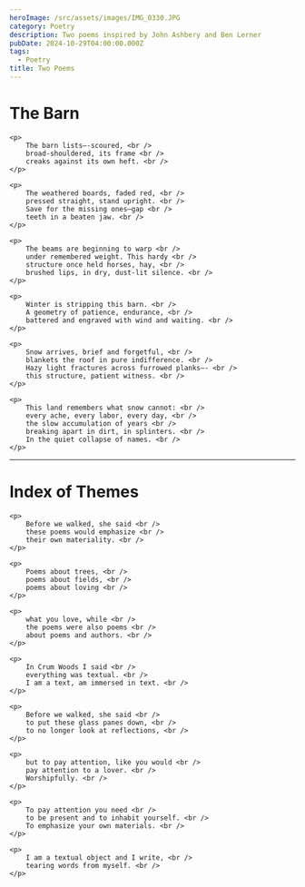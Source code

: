 ```yaml
---
heroImage: /src/assets/images/IMG_0330.JPG
category: Poetry
description: Two poems inspired by John Ashbery and Ben Lerner
pubDate: 2024-10-29T04:00:00.000Z
tags:
  - Poetry
title: Two Poems
---
```


# The Barn

    <p>
        The barn lists—-scoured, <br />
        broad-shouldered, its frame <br />
        creaks against its own heft. <br />
    </p>

    <p>
        The weathered boards, faded red, <br />
        pressed straight, stand upright. <br />
        Save for the missing ones—gap <br />
        teeth in a beaten jaw. <br />
    </p>

    <p>
        The beams are beginning to warp <br />
        under remembered weight. This hardy <br />
        structure once held horses, hay, <br />
        brushed lips, in dry, dust-lit silence. <br />
    </p>

    <p>
        Winter is stripping this barn. <br />
        A geometry of patience, endurance, <br />
        battered and engraved with wind and waiting. <br />
    </p>

    <p>
        Snow arrives, brief and forgetful, <br />
        blankets the roof in pure indifference. <br />
        Hazy light fractures across furrowed planks—- <br />
        this structure, patient witness. <br />
    </p>

    <p>
        This land remembers what snow cannot: <br />
        every ache, every labor, every day, <br />
        the slow accumulation of years <br />
        breaking apart in dirt, in splinters. <br />
        In the quiet collapse of names. <br />
    </p>

---

# Index of Themes

    <p>
        Before we walked, she said <br />
        these poems would emphasize <br />
        their own materiality. <br />
    </p>

    <p>
        Poems about trees, <br />
        poems about fields, <br />
        poems about loving <br />
    </p>

    <p>
        what you love, while <br />
        the poems were also poems <br />
        about poems and authors. <br />
    </p>

    <p>
        In Crum Woods I said <br />
        everything was textual. <br />
        I am a text, am immersed in text. <br />
    </p>

    <p>
        Before we walked, she said <br />
        to put these glass panes down, <br />
        to no longer look at reflections, <br />
    </p>

    <p>
        but to pay attention, like you would <br />
        pay attention to a lover. <br />
        Worshipfully. <br />
    </p>

    <p>
        To pay attention you need <br />
        to be present and to inhabit yourself. <br />
        To emphasize your own materials. <br />
    </p>

    <p>
        I am a textual object and I write, <br />
        tearing words from myself. <br />
    </p>
